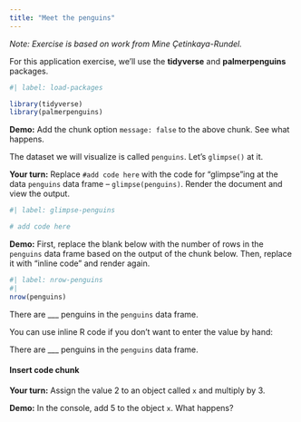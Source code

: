 ```yaml
---
title: "Meet the penguins"
---
```


_Note: Exercise is based on work from Mine &Ccedil;etinkaya-Rundel._ 

For this application exercise, we'll use the **tidyverse** and **palmerpenguins** packages.

```r
#| label: load-packages

library(tidyverse)
library(palmerpenguins)
```

**Demo:** Add the chunk option ` message: false` to the above chunk. See what happens.


The dataset we will visualize is called `penguins`.
Let's `glimpse()` at it.

**Your turn:** Replace `#add code here` with the code for "glimpse"ing at the data `penguins` data frame – `glimpse(penguins)`. Render the document and view the output.

```r
#| label: glimpse-penguins

# add code here
```

**Demo:** First, replace the blank below with the number of rows in the `penguins` data frame based on the output of the chunk below. Then, replace it with "inline code" and render again.

```r
#| label: nrow-penguins
#|  
nrow(penguins)
```

There are \_\_\_ penguins in the `penguins` data frame.

You can use inline R code if you don't want to enter the value by hand:

There are \_\_\_ penguins in the `penguins` data frame.


#### Insert code chunk

**Your turn:** Assign the value 2 to an object called `x` and multiply by 3.



**Demo:** In the console, add 5 to the object `x`. What happens?
